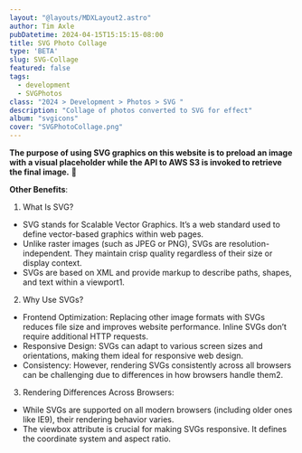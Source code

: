```yaml
---
layout: "@layouts/MDXLayout2.astro"
author: Tim Axle
pubDatetime: 2024-04-15T15:15:15-08:00
title: SVG Photo Collage
type: 'BETA'
slug: SVG-Collage
featured: false
tags:
  - development
  - SVGPhotos
class: "2024 > Development > Photos > SVG "
description: "Collage of photos converted to SVG for effect"
album: "svgicons"
cover: "SVGPhotoCollage.png"
---
```

**The purpose of using SVG graphics on this website is to preload an image with a visual placeholder while the API to AWS S3 is invoked to retrieve the final image.** 🌟

**Other Benefits**:

1. What Is SVG?
  - SVG stands for Scalable Vector Graphics. It’s a web standard used to define vector-based graphics within web pages.
  - Unlike raster images (such as JPEG or PNG), SVGs are resolution-independent. They maintain crisp quality regardless of their size or display context.
  - SVGs are based on XML and provide markup to describe paths, shapes, and text within a viewport1.
2. Why Use SVGs?
  - Frontend Optimization: Replacing other image formats with SVGs reduces file size and improves website performance. Inline SVGs don’t require additional HTTP requests.
  - Responsive Design: SVGs can adapt to various screen sizes and orientations, making them ideal for responsive web design.
  - Consistency: However, rendering SVGs consistently across all browsers can be challenging due to differences in how browsers handle them2.
3. Rendering Differences Across Browsers:
  - While SVGs are supported on all modern browsers (including older ones like IE9), their rendering behavior varies.
  - The viewbox attribute is crucial for making SVGs responsive. It defines the coordinate system and aspect ratio.